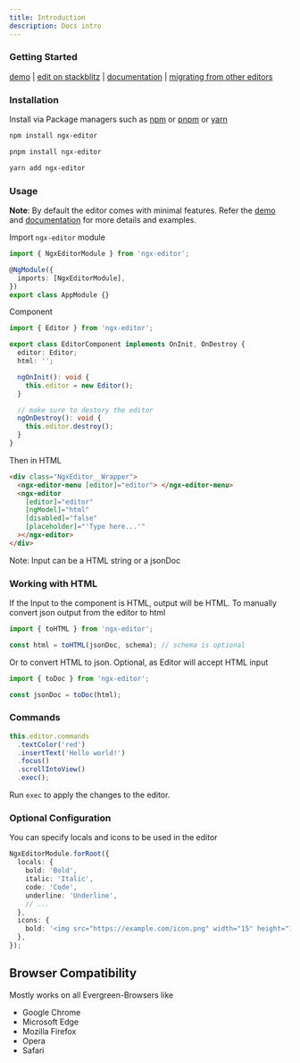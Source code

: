 ```yaml
---
title: Introduction
description: Docs intro
---
```



### Getting Started

[demo] | [edit on stackblitz][stackblitz] | [documentation] | [migrating from other editors][migration]

### Installation

Install via Package managers such as [npm] or [pnpm] or [yarn]

<Tabs>
  <TabItem label="npm">

```bash
npm install ngx-editor
```

  </TabItem>
  <TabItem label="pnpm">

```bash
pnpm install ngx-editor
```

  </TabItem>
  <TabItem label="yarn">

```bash
yarn add ngx-editor
```

  </TabItem>
</Tabs>

### Usage

**Note**: By default the editor comes with minimal features. Refer the [demo](#demo) and [documentation] for more details and examples.

Import `ngx-editor` module

```ts
import { NgxEditorModule } from 'ngx-editor';

@NgModule({
  imports: [NgxEditorModule],
})
export class AppModule {}
```

Component

```ts
import { Editor } from 'ngx-editor';

export class EditorComponent implements OnInit, OnDestroy {
  editor: Editor;
  html: '';

  ngOnInit(): void {
    this.editor = new Editor();
  }

  // make sure to destory the editor
  ngOnDestroy(): void {
    this.editor.destroy();
  }
}
```

Then in HTML

```html
<div class="NgxEditor__Wrapper">
  <ngx-editor-menu [editor]="editor"> </ngx-editor-menu>
  <ngx-editor
    [editor]="editor"
    [ngModel]="html"
    [disabled]="false"
    [placeholder]="'Type here...'"
  ></ngx-editor>
</div>
```

Note: Input can be a HTML string or a jsonDoc

### Working with HTML

If the Input to the component is HTML, output will be HTML. To manually convert json output from the editor to html

```ts
import { toHTML } from 'ngx-editor';

const html = toHTML(jsonDoc, schema); // schema is optional
```

Or to convert HTML to json. Optional, as Editor will accept HTML input

```ts
import { toDoc } from 'ngx-editor';

const jsonDoc = toDoc(html);
```

### Commands

```ts
this.editor.commands
  .textColor('red')
  .insertText('Hello world!')
  .focus()
  .scrollIntoView()
  .exec();
```

Run `exec` to apply the changes to the editor.

### Optional Configuration

You can specify locals and icons to be used in the editor

```ts
NgxEditorModule.forRoot({
  locals: {
    bold: 'Bold',
    italic: 'Italic',
    code: 'Code',
    underline: 'Underline',
    // ...
  },
  icons: {
    bold: '<img src="https://example.com/icon.png" width="15" height="15" alt="">',
  },
});
```

## Browser Compatibility

Mostly works on all Evergreen-Browsers like

- Google Chrome
- Microsoft Edge
- Mozilla Firefox
- Opera
- Safari

[npm]: https://www.npmjs.com/
[pnpm]: https://pnpm.io/
[yarn]: https://yarnpkg.com/lang/en/
[documentation]: https://sibiraj-s.github.io/ngx-editor
[demo]: https://ngx-editor.stackblitz.io/
[stackblitz]: https://stackblitz.com/edit/ngx-editor
[migration]: https://sibiraj-s.github.io/ngx-editor/#/migration
